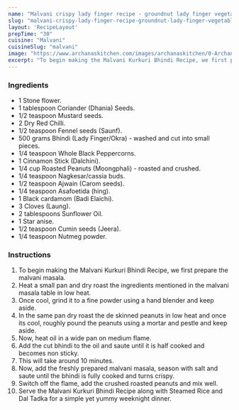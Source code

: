 ---
name: "Malvani crispy lady finger recipe - groundnut lady finger vegetable"
slug: "malvani-crispy-lady-finger-recipe-groundnut-lady-finger-vegetable"
layout: 'RecipeLayout'
prepTime: "30"
cuisine: "Malvani"
cuisineSlug: "malvani"
image: "https://www.archanaskitchen.com/images/archanaskitchen/0-Archanas-Kitchen-Recipes/2018/Malvani_Bhindi_Masala_Recipe_Moongphali_Bhindi_Sabzi-2.jpg"
excerpt: "To begin making the Malvani Kurkuri Bhindi Recipe, we first prepare the malvani masala"
---

### Ingredients

- 1 Stone flower.
- 1 tablespoon Coriander (Dhania) Seeds.
- 1/2 teaspoon Mustard seeds.
- 2 Dry Red Chilli.
- 1/2 teaspoon Fennel seeds (Saunf).
- 500 grams Bhindi (Lady Finger/Okra) - washed and cut into small pieces.
- 1/4 teaspoon Whole Black Peppercorns.
- 1 Cinnamon Stick (Dalchini).
- 1/4 cup Roasted Peanuts (Moongphali) - roasted and crushed.
- 1/4 teaspoon Nagkesar/cassia buds.
- 1/2 teaspoon Ajwain (Carom seeds).
- 1/4 teaspoon Asafoetida (hing).
- 1 Black cardamom (Badi Elaichi).
- 3 Cloves (Laung).
- 2 tablespoons Sunflower Oil.
- 1 Star anise.
- 1/2 teaspoon Cumin seeds (Jeera).
- 1/4 teaspoon Nutmeg powder.

### Instructions

1. To begin making the Malvani Kurkuri Bhindi Recipe, we first prepare the malvani masala.
1. Heat a small pan and dry roast the ingredients mentioned in the malvani masala table in low heat.
1. Once  cool, grind it to a fine powder using a hand blender and keep aside.
1. In the same pan dry roast the de skinned peanuts in low heat and once its cool, roughly pound the peanuts using a mortar and pestle and keep aside.
1. Now, heat oil in a wide pan on medium flame.
1. Add the cut bhindi to the oil and saute until it is half cooked and becomes non sticky.
1. This will take around 10 minutes.
1. Now, add the freshly prepared malvani masala, season with salt and saute until the bhindi is fully cooked and turns crispy.
1. Switch off the flame, add the crushed roasted peanuts and mix well.
1. Serve the Malvani Kurkuri Bhindi Recipe along with Steamed Rice and Dal Tadka for a simple yet yummy weeknight dinner.
